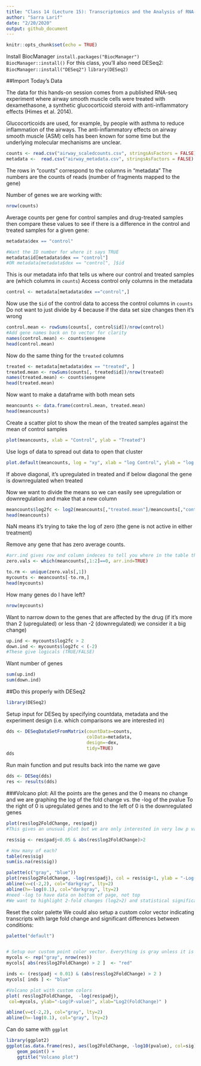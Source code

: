 ```yaml
---
title: "Class 14 (Lecture 15): Transcriptomics and the Analysis of RNA-seq data"
author: "Sarra Larif"
date: "2/20/2020"
output: github_document
---
```


```r
knitr::opts_chunk$set(echo = TRUE)
```

Install BiocManager
`install.packages("BiocManager")`
`BiocManager::install()`
For this class, you'll also need DESeq2:
`BiocManager::install("DESeq2")`
`library(DESeq2)`

##Import Today's Data

The data for this hands-on session comes from a published RNA-seq experiment where airway smooth muscle cells were treated with dexamethasone, a synthetic glucocorticoid steroid with anti-inflammatory effects (Himes et al. 2014).

Glucocorticoids are used, for example, by people with asthma to reduce inflammation of the airways. The anti-inflammatory effects on airway smooth muscle (ASM) cells has been known for some time but the underlying molecular mechanisms are unclear.

```r
counts <- read.csv("airway_scaledcounts.csv", stringsAsFactors = FALSE)
metadata <-  read.csv("airway_metadata.csv", stringsAsFactors = FALSE)
```
The rows in "counts" correspond to the columns in "metadata"
The numbers are the counts of reads (number of fragments mapped to the gene)

Number of genes we are working with:
```r
nrow(counts)
```

Average counts per gene for control samples and drug-treated samples then compare these values to see if there is a difference in the control and treated samples for a given gene:
```r
metadata$dex == "control"

#Want the ID number for where it says TRUE
metadata$id[metadata$dex == "control"]
#OR metadata[metadata$dex == "control", ]$id
```

This is our metadata info that tells us where our control and treated samples are (which columns in `counts`)
Access control only columns in the metadata
```r
control <- metadata[metadata$dex =="control",]
```
Now use the `$id` of the control data to access the control columns in `counts`
Do not want to just divide by 4 because if the data set size changes then it's wrong
```r
control.mean <- rowSums(counts[, control$id])/nrow(control)
#Add gene names back on to vector for clarity
names(control.mean) <- counts$ensgene
head(control.mean)
```

Now do the same thing for the `treated` columns 
```r
treated <- metadata[metadata$dex == "treated", ]
treated.mean <- rowSums(counts[, treated$id])/nrow(treated)
names(treated.mean) <- counts$ensgene
head(treated.mean)
```

Now want to make a dataframe with both mean sets
```r
meancounts <- data.frame(control.mean, treated.mean)
head(meancounts)
```

Create a scatter plot to show the mean of the treated samples against the mean of control samples
```r
plot(meancounts, xlab = "Control", ylab = "Treated")
```
Use logs of data to spread out data to open that cluster 
```r
plot.default(meancounts, log = "xy", xlab = "log Control", ylab = "log Treated")
```
If above diagonal, it's upregulated in treated and if below diagonal the gene is downregulated when treated 

Now we want to divide the means so we can easily see upregulation or downregulation and make that a new column
```r
meancounts$log2fc <- log2(meancounts[,"treated.mean"]/meancounts[,"control.mean"])
head(meancounts)
```
NaN means it's trying to take the log of zero (the gene is not active in either treatment)

Remove any gene that has zero average counts.
```r
#arr.ind gives row and column indeces to tell you where in the table the value is zero
zero.vals <- which(meancounts[,1:2]==0, arr.ind=TRUE)

to.rm <- unique(zero.vals[,1])
mycounts <- meancounts[-to.rm,]
head(mycounts)
```

How many genes do I have left?
```r
nrow(mycounts)
```

Want to narrow down to the genes that are affected by the drug (if it's more than 2 (upregulated) or less than -2 (downregulated) we consider it a big change)
```r
up.ind <- mycounts$log2fc > 2
down.ind <- mycounts$log2fc < (-2)
#These give logicals (TRUE/FALSE)
```

Want number of genes
```r
sum(up.ind)
sum(down.ind)
```

##Do this properly with DESeq2
```r
library(DESeq2)
```

Setup input for DESeq by specifying countdata, metadata and the experiment design (i.e. which comparisons we are interested in)
```r
dds <- DESeqDataSetFromMatrix(countData=counts, 
                              colData=metadata, 
                              design=~dex, 
                              tidy=TRUE)
dds
```

Run main function and put results back into the name we gave 
```r
dds <- DESeq(dds)
res <- results(dds)
```

###Volcano plot:
All the points are the genes and the 0 means no change and we are graphing the log of the fold change vs. the -log of the pvalue
To the right of 0 is upregulated genes and to the left of 0 is the downregulated genes 
```r
plot(res$log2FoldChange, res$padj)
#This gives an unusual plot but we are only interested in very low p values so we have to narrow
```

```r
res$sig <- res$padj<0.05 & abs(res$log2FoldChange)>2

# How many of each?
table(res$sig)
sum(is.na(res$sig))
```

```r
palette(c("gray", "blue"))
plot(res$log2FoldChange, -log(res$padj), col = res$sig+1, ylab = "-Log(P-value)", xlab="Log2(FoldChange)")
abline(v=c(-2,2), col="darkgray", lty=2)
abline(h=-log(0.1), col="darkgray", lty=2)
#need -log to have data on bottom of page, not top
#We want to highlight 2-fold changes (log2>2) and statistical significance (p<0.01)
```

Reset the color palette
We could also setup a custom color vector indicating transcripts with large fold change and significant differences between conditions:
```r
palette("default")  


# Setup our custom point color vector. Everything is gray unless it is more than 2 or less than -2
mycols <- rep("gray", nrow(res))
mycols[ abs(res$log2FoldChange) > 2 ]  <- "red" 

inds <- (res$padj < 0.01) & (abs(res$log2FoldChange) > 2 )
mycols[ inds ] <- "blue"

#Volcano plot with custom colors 
plot( res$log2FoldChange,  -log(res$padj), 
 col=mycols, ylab="-Log(P-value)", xlab="Log2(FoldChange)" )

abline(v=c(-2,2), col="gray", lty=2)
abline(h=-log(0.1), col="gray", lty=2)
```

Can do same with `ggplot`
```r
library(ggplot2)
ggplot(as.data.frame(res), aes(log2FoldChange, -log10(pvalue), col=sig)) + 
    geom_point() + 
    ggtitle("Volcano plot")
```

